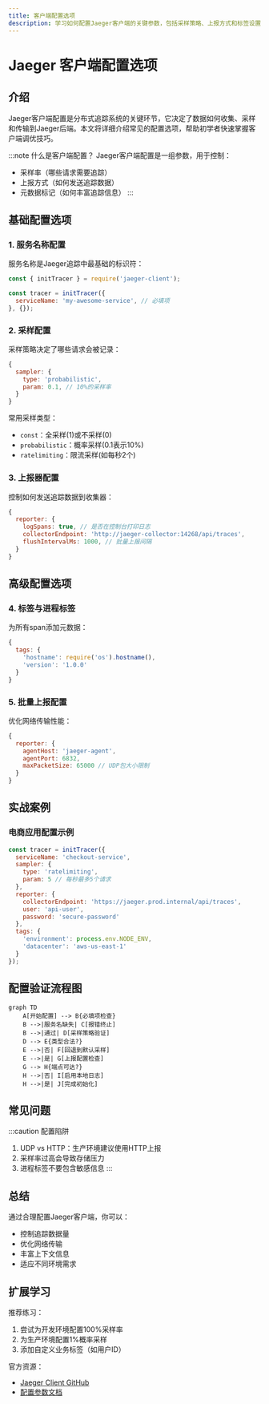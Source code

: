 ```yaml
---
title: 客户端配置选项
description: 学习如何配置Jaeger客户端的关键参数，包括采样策略、上报方式和标签设置等核心功能。
---
```


# Jaeger 客户端配置选项

## 介绍

Jaeger客户端配置是分布式追踪系统的关键环节，它决定了数据如何收集、采样和传输到Jaeger后端。本文将详细介绍常见的配置选项，帮助初学者快速掌握客户端调优技巧。

:::note 什么是客户端配置？
Jaeger客户端配置是一组参数，用于控制：
- 采样率（哪些请求需要追踪）
- 上报方式（如何发送追踪数据）
- 元数据标记（如何丰富追踪信息）
:::

## 基础配置选项

### 1. 服务名称配置

服务名称是Jaeger追踪中最基础的标识符：

```javascript
const { initTracer } = require('jaeger-client');

const tracer = initTracer({
  serviceName: 'my-awesome-service', // 必填项
}, {});
```

### 2. 采样配置

采样策略决定了哪些请求会被记录：

```javascript
{
  sampler: {
    type: 'probabilistic',
    param: 0.1, // 10%的采样率
  }
}
```

常用采样类型：
- `const`：全采样(1)或不采样(0)
- `probabilistic`：概率采样(0.1表示10%)
- `ratelimiting`：限流采样(如每秒2个)

### 3. 上报器配置

控制如何发送追踪数据到收集器：

```javascript
{
  reporter: {
    logSpans: true, // 是否在控制台打印日志
    collectorEndpoint: 'http://jaeger-collector:14268/api/traces',
    flushIntervalMs: 1000, // 批量上报间隔
  }
}
```

## 高级配置选项

### 4. 标签与进程标签

为所有span添加元数据：

```javascript
{
  tags: {
    'hostname': require('os').hostname(),
    'version': '1.0.0'
  }
}
```

### 5. 批量上报配置

优化网络传输性能：

```javascript
{
  reporter: {
    agentHost: 'jaeger-agent',
    agentPort: 6832,
    maxPacketSize: 65000 // UDP包大小限制
  }
}
```

## 实战案例

### 电商应用配置示例

```javascript
const tracer = initTracer({
  serviceName: 'checkout-service',
  sampler: {
    type: 'ratelimiting',
    param: 5 // 每秒最多5个请求
  },
  reporter: {
    collectorEndpoint: 'https://jaeger.prod.internal/api/traces',
    user: 'api-user',
    password: 'secure-password'
  },
  tags: {
    'environment': process.env.NODE_ENV,
    'datacenter': 'aws-us-east-1'
  }
});
```

## 配置验证流程图

```mermaid
graph TD
    A[开始配置] --> B{必填项检查}
    B -->|服务名缺失| C[报错终止]
    B -->|通过| D[采样策略验证]
    D --> E{类型合法?}
    E -->|否| F[回退到默认采样]
    E -->|是| G[上报配置检查]
    G --> H{端点可达?}
    H -->|否| I[启用本地日志]
    H -->|是| J[完成初始化]
```

## 常见问题

:::caution 配置陷阱
1. UDP vs HTTP：生产环境建议使用HTTP上报
2. 采样率过高会导致存储压力
3. 进程标签不要包含敏感信息
:::

## 总结

通过合理配置Jaeger客户端，你可以：
- 控制追踪数据量
- 优化网络传输
- 丰富上下文信息
- 适应不同环境需求

## 扩展学习

推荐练习：
1. 尝试为开发环境配置100%采样率
2. 为生产环境配置1%概率采样
3. 添加自定义业务标签（如用户ID）

官方资源：
- [Jaeger Client GitHub](https://github.com/jaegertracing/jaeger-client-node)
- [配置参数文档](https://www.jaegertracing.io/docs/latest/client-features/)